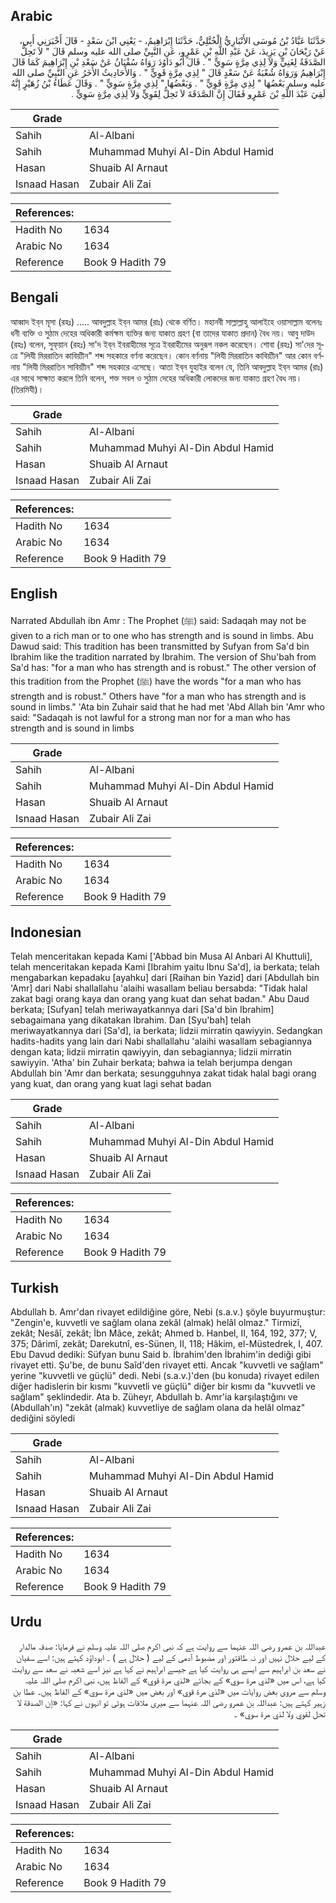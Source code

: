 ## Arabic


<div dir="rtl" lang="ar" style={{fontSize:'larger',backgroundColor:'#f8f9fa',padding:20}}>
حَدَّثَنَا عَبَّادُ بْنُ مُوسَى الأَنْبَارِيُّ الْخُتَّلِيُّ، حَدَّثَنَا إِبْرَاهِيمُ، - يَعْنِي ابْنَ سَعْدٍ - قَالَ أَخْبَرَنِي أَبِي، عَنْ رَيْحَانَ بْنِ يَزِيدَ، عَنْ عَبْدِ اللَّهِ بْنِ عَمْرٍو، عَنِ النَّبِيِّ صلى الله عليه وسلم قَالَ ‏"‏ لاَ تَحِلُّ الصَّدَقَةُ لِغَنِيٍّ وَلاَ لِذِي مِرَّةٍ سَوِيٍّ ‏"‏ ‏.‏ قَالَ أَبُو دَاوُدَ رَوَاهُ سُفْيَانُ عَنْ سَعْدِ بْنِ إِبْرَاهِيمَ كَمَا قَالَ إِبْرَاهِيمُ وَرَوَاهُ شُعْبَةُ عَنْ سَعْدٍ قَالَ ‏"‏ لِذِي مِرَّةٍ قَوِيٍّ ‏"‏ ‏.‏ وَالأَحَادِيثُ الأُخَرُ عَنِ النَّبِيِّ صلى الله عليه وسلم بَعْضُهَا ‏"‏ لِذِي مِرَّةٍ قَوِيٍّ ‏"‏ ‏.‏ وَبَعْضُهَا ‏"‏ لِذِي مِرَّةٍ سَوِيٍّ ‏"‏ ‏.‏ وَقَالَ عَطَاءُ بْنُ زُهَيْرٍ إِنَّهُ لَقِيَ عَبْدَ اللَّهِ بْنَ عَمْرٍو فَقَالَ إِنَّ الصَّدَقَةَ لاَ تَحِلُّ لِقَوِيٍّ وَلاَ لِذِي مِرَّةٍ سَوِيٍّ ‏.‏
</div>
<div style={{backgroundColor:'#f8f9fa',padding:20, marginBottom: 10}}><table> <thead> <tr> <th>Grade</th> <th></th> </tr> </thead> <tbody> <tr><td>Sahih</td><td>Al-Albani</td></tr><tr><td>Sahih</td><td>Muhammad Muhyi Al-Din Abdul Hamid</td></tr><tr><td>Hasan</td><td>Shuaib Al Arnaut</td></tr><tr><td>Isnaad Hasan</td><td>Zubair Ali Zai</td></tr></tbody></table><table> <thead> <tr> <th>References:</th> <th></th> </tr> </thead> <tbody><tr><td>Hadith No</td><td>1634</td></tr><tr><td>Arabic No</td><td>1634</td></tr><tr><td>Reference</td><td>Book 9 Hadith 79</td></tr></tbody></table></div>

## Bengali


<div dir="ltr" lang="bn" style={{fontSize:'larger',backgroundColor:'#f8f9fa',padding:20}}>
আব্বাদ ইব্‌ন মূসা (রহঃ) ..... আবদুল্লাহ ইব্‌ন আমর (রাঃ) থেকে বর্ণিত। মহানবী সাল্লাল্লাহু আলাইহে ওয়াসাল্লাম বলেনঃ ধনী ব্যক্তি ও সুঠাম দেহের অধিকারী কর্মক্ষম ব্যক্তির জন্য যাকাত গ্রহণ (বা তাদের যাকাত প্রদান) বৈধ নয়। আবু দাউদ (রহঃ) বলেন, সুফ্‌য়ান (রহঃ) সা'দ ইব্‌ন ইবরাহীমের সূত্রে ইবরাহীমের অনুরূপ নকল করেছেন। শোবা (রহঃ) সা'দের সূত্রে "লিযী মিররাতিন কাবিয়্যীন" শব্দ সহকারে বর্ণনা করেছেন। কোন বর্ণনায় "লিযী মিররাতিন কাবিয়্যীন" আর কোন বর্ণনায় "লিযী মিররাতিন সাবিয়্যীন" শব্দ সহকারে এসেছে। আতা ইব্‌ন যুহাইর বলেন যে, তিনি আবদুল্লাহ ইব্‌ন আমর (রাঃ) এর সাথে সাক্ষাত করলে তিনি বলেন, শক্ত সবল ও সুঠাম দেহের অধিকারী লোকদের জন্য যাকাত গ্রহণ বৈধ নয়। (তিরমিযী)।
</div>
<div style={{backgroundColor:'#f8f9fa',padding:20, marginBottom: 10}}><table> <thead> <tr> <th>Grade</th> <th></th> </tr> </thead> <tbody> <tr><td>Sahih</td><td>Al-Albani</td></tr><tr><td>Sahih</td><td>Muhammad Muhyi Al-Din Abdul Hamid</td></tr><tr><td>Hasan</td><td>Shuaib Al Arnaut</td></tr><tr><td>Isnaad Hasan</td><td>Zubair Ali Zai</td></tr></tbody></table><table> <thead> <tr> <th>References:</th> <th></th> </tr> </thead> <tbody><tr><td>Hadith No</td><td>1634</td></tr><tr><td>Arabic No</td><td>1634</td></tr><tr><td>Reference</td><td>Book 9 Hadith 79</td></tr></tbody></table></div>

## English


<div dir="ltr" lang="en" style={{fontSize:'larger',backgroundColor:'#f8f9fa',padding:20}}>
Narrated Abdullah ibn Amr : The Prophet (ﷺ) said: Sadaqah may not be given to a rich man or to one who has strength and is sound in limbs. Abu Dawud said: This tradition has been transmitted by Sufyan from Sa'd bin Ibrahim like the tradition narrated by Ibrahim. The version of Shu'bah from Sa'd has: "for a man who has strength and is robust." The other version of this tradition from the Prophet (ﷺ) have the words "for a man who has strength and is robust." Others have "for a man who has strength and is sound in limbs." 'Ata bin Zuhair said that he had met 'Abd Allah bin 'Amr who said: "Sadaqah is not lawful for a strong man nor for a man who has strength and is sound in limbs
</div>
<div style={{backgroundColor:'#f8f9fa',padding:20, marginBottom: 10}}><table> <thead> <tr> <th>Grade</th> <th></th> </tr> </thead> <tbody> <tr><td>Sahih</td><td>Al-Albani</td></tr><tr><td>Sahih</td><td>Muhammad Muhyi Al-Din Abdul Hamid</td></tr><tr><td>Hasan</td><td>Shuaib Al Arnaut</td></tr><tr><td>Isnaad Hasan</td><td>Zubair Ali Zai</td></tr></tbody></table><table> <thead> <tr> <th>References:</th> <th></th> </tr> </thead> <tbody><tr><td>Hadith No</td><td>1634</td></tr><tr><td>Arabic No</td><td>1634</td></tr><tr><td>Reference</td><td>Book 9 Hadith 79</td></tr></tbody></table></div>

## Indonesian


<div dir="ltr" lang="id" style={{fontSize:'larger',backgroundColor:'#f8f9fa',padding:20}}>
Telah menceritakan kepada Kami ['Abbad bin Musa Al Anbari Al Khuttuli], telah menceritakan kepada Kami [Ibrahim yaitu Ibnu Sa'd], ia berkata; telah mengabarkan kepadaku [ayahku] dari [Raihan bin Yazid] dari [Abdullah bin 'Amr] dari Nabi shallallahu 'alaihi wasallam beliau bersabda: "Tidak halal zakat bagi orang kaya dan orang yang kuat dan sehat badan." Abu Daud berkata; [Sufyan] telah meriwayatkannya dari [Sa'd bin Ibrahim] sebagaimana yang dikatakan Ibrahim. Dan [Syu'bah] telah meriwayatkannya dari [Sa'd], ia berkata; lidzii mirratin qawiyyin. Sedangkan hadits-hadits yang lain dari Nabi shallallahu 'alaihi wasallam sebagiannya dengan kata; lidzii mirratin qawiyyin, dan sebagiannya; lidzii mirratin sawiyyin. 'Atha' bin Zuhair berkata; bahwa ia telah berjumpa dengan Abdullah bin 'Amr dan berkata; sesungguhnya zakat tidak halal bagi orang yang kuat, dan orang yang kuat lagi sehat badan
</div>
<div style={{backgroundColor:'#f8f9fa',padding:20, marginBottom: 10}}><table> <thead> <tr> <th>Grade</th> <th></th> </tr> </thead> <tbody> <tr><td>Sahih</td><td>Al-Albani</td></tr><tr><td>Sahih</td><td>Muhammad Muhyi Al-Din Abdul Hamid</td></tr><tr><td>Hasan</td><td>Shuaib Al Arnaut</td></tr><tr><td>Isnaad Hasan</td><td>Zubair Ali Zai</td></tr></tbody></table><table> <thead> <tr> <th>References:</th> <th></th> </tr> </thead> <tbody><tr><td>Hadith No</td><td>1634</td></tr><tr><td>Arabic No</td><td>1634</td></tr><tr><td>Reference</td><td>Book 9 Hadith 79</td></tr></tbody></table></div>

## Turkish


<div dir="ltr" lang="tr" style={{fontSize:'larger',backgroundColor:'#f8f9fa',padding:20}}>
Abdullah b. Amr'dan rivayet edildiğine göre, Nebi (s.a.v.) şöyle buyurmuştur: "Zengin'e, kuvvetli ve sağlam olana zekâl (almak) helâl olmaz." Tirmizî, zekât; Nesâî, zekât; İbn Mâce, zekât; Ahmed b. Hanbel, II, 164, 192, 377; V, 375; Dârimî, zekât; Darekutnî, es-Sünen, II, 118; Hâkim, el-Müstedrek, I, 407. Ebu Davud dediki: Süfyan bunu Said b. İbrahim'den İbra­him'in dediği gibi rivayet etti. Şu'be, de bunu Saîd'den rivayet etti. Ancak "kuvvetli ve sağlam" yerine "kuvvetli ve güçlü" dedi. Nebi (s.a.v.)'den (bu konuda) rivayet edilen diğer hadisle­rin bir kısmı "kuvvetli ve güçlü" diğer bir kısmı da "kuvvetli ve sağlam" şeklindedir. Ata b. Züheyr, Abdullah b. Amr'ia karşılaştığını ve (Abdul­lah'ın) "zekât (almak) kuvvetliye de sağlam olana da helâl olmaz" dediğini söyledi
</div>
<div style={{backgroundColor:'#f8f9fa',padding:20, marginBottom: 10}}><table> <thead> <tr> <th>Grade</th> <th></th> </tr> </thead> <tbody> <tr><td>Sahih</td><td>Al-Albani</td></tr><tr><td>Sahih</td><td>Muhammad Muhyi Al-Din Abdul Hamid</td></tr><tr><td>Hasan</td><td>Shuaib Al Arnaut</td></tr><tr><td>Isnaad Hasan</td><td>Zubair Ali Zai</td></tr></tbody></table><table> <thead> <tr> <th>References:</th> <th></th> </tr> </thead> <tbody><tr><td>Hadith No</td><td>1634</td></tr><tr><td>Arabic No</td><td>1634</td></tr><tr><td>Reference</td><td>Book 9 Hadith 79</td></tr></tbody></table></div>

## Urdu


<div dir="rtl" lang="ur" style={{fontSize:'larger',backgroundColor:'#f8f9fa',padding:20}}>
عبداللہ بن عمرو رضی اللہ عنہما سے روایت ہے کہ نبی اکرم صلی اللہ علیہ وسلم نے فرمایا: صدقہ مالدار کے لیے حلال نہیں اور نہ طاقتور اور مضبوط آدمی کے لیے ( حلال ہے ) ۔ ابوداؤد کہتے ہیں: اسے سفیان نے سعد بن ابراہیم سے ایسے ہی روایت کیا ہے جیسے ابراہیم نے کہا ہے نیز اسے شعبہ نے سعد سے روایت کیا ہے، اس میں «لذي مرة سوي» کے بجائے «لذي مرة قوي» کے الفاظ ہیں، نبی اکرم صلی اللہ علیہ وسلم سے مروی بعض روایات میں «لذي مرة قوي» اور بعض میں «لذي مرة سوي» کے الفاظ ہیں۔ عطا بن زہیر کہتے ہیں: عبداللہ بن عمرو رضی اللہ عنہما سے میری ملاقات ہوئی تو انہوں نے کہا: «إن الصدقة لا تحل لقوي ولا لذي مرة سوي» ۔
</div>
<div style={{backgroundColor:'#f8f9fa',padding:20, marginBottom: 10}}><table> <thead> <tr> <th>Grade</th> <th></th> </tr> </thead> <tbody> <tr><td>Sahih</td><td>Al-Albani</td></tr><tr><td>Sahih</td><td>Muhammad Muhyi Al-Din Abdul Hamid</td></tr><tr><td>Hasan</td><td>Shuaib Al Arnaut</td></tr><tr><td>Isnaad Hasan</td><td>Zubair Ali Zai</td></tr></tbody></table><table> <thead> <tr> <th>References:</th> <th></th> </tr> </thead> <tbody><tr><td>Hadith No</td><td>1634</td></tr><tr><td>Arabic No</td><td>1634</td></tr><tr><td>Reference</td><td>Book 9 Hadith 79</td></tr></tbody></table></div>